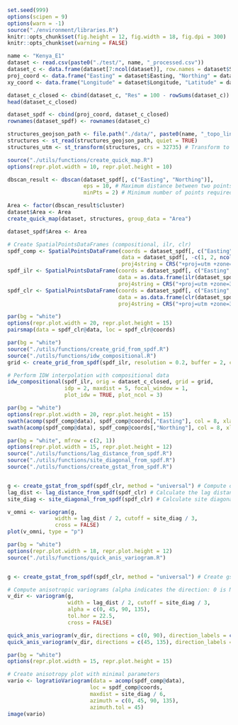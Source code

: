 ```R
set.seed(999)
options(scipen = 9)
options(warn = -1) 
source("./environment/libraries.R")
knitr::opts_chunk$set(fig.height = 12, fig.width = 18, fig.dpi = 300)
knitr::opts_chunk$set(warning = FALSE)
```


```R
name <- "Kenya_E1"
dataset <- read.csv(paste0("./test/", name, "_processed.csv"))
dataset_c <- data.frame(dataset[7:ncol(dataset)], row.names = dataset$Serial)
proj_coord <- data.frame("Easting" = dataset$Easting, "Northing" = dataset$Northing)
xy_coord <- data.frame("Longitude" = dataset$Longitude, "Latitude" = dataset$Latitude)

dataset_c_closed <- cbind(dataset_c, "Res" = 100 - rowSums(dataset_c)) 
head(dataset_c_closed)

dataset_spdf <- cbind(proj_coord, dataset_c_closed)
rownames(dataset_spdf) <- rownames(dataset_c)

structures_geojson_path <- file.path("./data/", paste0(name, "_topo_lines.geojson"))
structures <- st_read(structures_geojson_path, quiet = TRUE)
structures_utm <- st_transform(structures, crs = 32735) # Transform to UTM Zone 35S (WGS84)

```


```R
source("./utils/functions/create_quick_map.R")
options(repr.plot.width = 10, repr.plot.height = 10)

dbscan_result <- dbscan(dataset_spdf[, c("Easting", "Northing")], 
                        eps = 10, # Maximum distance between two points to be considered neighbors,
                        minPts = 2) # Minimum number of points required to form a dense region

Area <- factor(dbscan_result$cluster)
dataset$Area <- Area 
create_quick_map(dataset, structures, group_data = "Area")

```


```R
dataset_spdf$Area <- Area 

# Create SpatialPointsDataFrames (compositional, ilr, clr)
spdf_comp <- SpatialPointsDataFrame(coords = dataset_spdf[, c("Easting", "Northing")], 
                                    data = dataset_spdf[, -c(1, 2, ncol(dataset_spdf))], 
                                    proj4string = CRS("+proj=utm +zone=37 +north +datum=WGS84"))
spdf_ilr <- SpatialPointsDataFrame(coords = dataset_spdf[, c("Easting", "Northing")], 
                                   data = as.data.frame(ilr(dataset_spdf[, -c(1, 2, ncol(dataset_spdf))])), 
                                   proj4string = CRS("+proj=utm +zone=37 +north +datum=WGS84")) 
spdf_clr <- SpatialPointsDataFrame(coords = dataset_spdf[, c("Easting", "Northing")], 
                                   data = as.data.frame(clr(dataset_spdf[, -c(1, 2, ncol(dataset_spdf))])),  
                                   proj4string = CRS("+proj=utm +zone=37 +north +datum=WGS84")) 

```


```R
par(bg = "white")
options(repr.plot.width = 20, repr.plot.height = 15)
pairsmap(data = spdf_clr@data, loc = spdf_clr@coords)
```


```R
par(bg = "white")
source("./utils/functions/create_grid_from_spdf.R")
source("./utils/functions/idw_compositional.R")
grid <- create_grid_from_spdf(spdf_ilr, resolution = 0.2, buffer = 2, convex_hull = FALSE)

# Perform IDW interpolation with compositional data
idw_compositional(spdf_ilr, orig = dataset_c_closed, grid = grid,
                  idp = 2, maxdist = 5, focal_window = 1,
                  plot_idw = TRUE, plot_ncol = 3)
```


```R
par(bg = "white")
options(repr.plot.width = 20, repr.plot.height = 15)
swath(acomp(spdf_comp@data), spdf_comp@coords[,"Easting"], col = 8, xlab = "Easting", commonScale = FALSE)
swath(acomp(spdf_comp@data), spdf_comp@coords[,"Northing"], col = 8, xlab = "Northing", commonScale = FALSE)
```


```R
par(bg = "white", mfrow = c(2, 1))
options(repr.plot.width = 15, repr.plot.height = 12)
source("./utils/functions/lag_distance_from_spdf.R")
source("./utils/functions/site_diagonal_from_spdf.R")
source("./utils/functions/create_gstat_from_spdf.R")


g <- create_gstat_from_spdf(spdf_clr, method = "universal") # Compute omnidirectional variograms
lag_dist <- lag_distance_from_spdf(spdf_clr) # Calculate the lag distance for variogram width
site_diag <- site_diagonal_from_spdf(spdf_clr) # Calculate site diagonal for variogram cutoff

v_omni <- variogram(g, 
               width = lag_dist / 2, cutoff = site_diag / 3, 
               cross = FALSE) 
plot(v_omni, type = "p")
```


```R
par(bg = "white")
options(repr.plot.width = 18, repr.plot.height = 12)
source("./utils/functions/quick_anis_variogram.R")


g <- create_gstat_from_spdf(spdf_clr, method = "universal") # Create gstat object using CLR-transformed data

# Compute anisotropic variograms (alpha indicates the direction: 0 is NS, 45 is NE-SW, 90 is EW, 135 is NW-SE)
v_dir <- variogram(g, 
                   width = lag_dist / 2, cutoff = site_diag / 3,
                   alpha = c(0, 45, 90, 135), 
                   tol.hor = 22.5, 
                   cross = FALSE) 

quick_anis_variogram(v_dir, directions = c(0, 90), direction_labels = c("NS", "EW"))
quick_anis_variogram(v_dir, directions = c(45, 135), direction_labels = c("NE-SW", "NW-SE"))

```


```R
par(bg = "white")
options(repr.plot.width = 15, repr.plot.height = 15)

# Create anisotropy plot with minimal parameters
vario <- logratioVariogram(data = acomp(spdf_comp@data), 
                          loc = spdf_comp@coords, 
                          maxdist = site_diag / 6,  
                          azimuth = c(0, 45, 90, 135), 
                          azimuth.tol = 45)  
image(vario)
```
